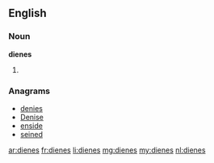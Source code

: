 ==English==

===Noun===
'''dienes'''

# {{plural of|[[diene]]}}

===Anagrams===
* [[denies#English|denies]]
* [[Denise#English|Denise]]
* [[enside#English|enside]]
* [[seined#English|seined]]

[[ar:dienes]]
[[fr:dienes]]
[[li:dienes]]
[[mg:dienes]]
[[my:dienes]]
[[nl:dienes]]